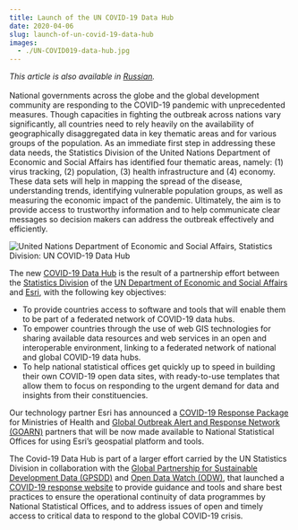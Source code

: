 ```yaml
---
title: Launch of the UN COVID-19 Data Hub
date: 2020-04-06
slug: launch-of-un-covid-19-data-hub
images:
  - ./UN-COVID019-data-hub.jpg
---
```



_This article is also available in
[Russian](/launch-of-un-covid-19-data-hub-RU.pdf)._<br/><br/>National
governments across the globe and the global development community are responding
to the COVID-19 pandemic with unprecedented measures. Though capacities in
fighting the outbreak across nations vary significantly, all countries need to
rely heavily on the availability of geographically disaggregated data in key
thematic areas and for various groups of the population. As an immediate first
step in addressing these data needs, the Statistics Division of the United
Nations Department of Economic and Social Affairs has identified four thematic
areas, namely: (1) virus tracking, (2) population, (3) health infrastructure and
(4) economy. These data sets will help in mapping the spread of the disease,
understanding trends, identifying vulnerable population groups, as well as
measuring the economic impact of the pandemic. Ultimately, the aim is to provide
access to trustworthy information and to help communicate clear messages so
decision makers can address the outbreak effectively and efficiently.

<Box mb={3}>
  <Img
    fluid={props.images[0]}
    title="UN COVID-19 Data Hub banner"
    alt="United Nations Department of Economic and Social Affairs, Statistics Division: UN COVID-19 Data Hub"
  />
</Box>

The new [COVID-19 Data Hub](https://covid-19-data.unstatshub.org/) is the result
of a partnership effort between the
[Statistics Division](https://unstats.un.org/home/) of the
[UN Department of Economic and Social Affairs](https://www.un.org/development/desa/en/)
and [Esri](https://www.esri.com/en-us/home), with the following key objectives:

- To provide countries access to software and tools that will enable them to be
  part of a federated network of COVID-19 data hubs.
- To empower countries through the use of web GIS technologies for sharing
  available data resources and web services in an open and interoperable
  environment, linking to a federated network of national and global COVID-19
  data hubs.
- To help national statistical offices get quickly up to speed in building their
  own COVID-19 open data sites, with ready-to-use templates that allow them to
  focus on responding to the urgent demand for data and insights from their
  constituencies.

Our technology partner Esri has announced a
[COVID-19 Response Package](https://www.esri.com/about/newsroom/announcements/esri-to-provide-mapping-resources-to-who-member-states/)
for Ministries of Health and
[Global Outbreak Alert and Response Network (GOARN)](https://www.who.int/ihr/alert_and_response/outbreak-network/en/)
partners that will be now made available to National Statistical Offices for
using Esri’s geospatial platform and tools.

The Covid-19 Data Hub is part of a larger effort carried by the UN Statistics
Division in collaboration with the
[Global Partnership for Sustainable Development Data (GPSDD)](http://www.data4sdgs.org/)
and [Open Data Watch (ODW)](https://opendatawatch.com/), that launched a
[COVID-19 response website](https://covid-19-response.unstatshub.org/) to
provide guidance and tools and share best practices to ensure the operational
continuity of data programmes by National Statistical Offices, and to address
issues of open and timely access to critical data to respond to the global
COVID-19 crisis.
